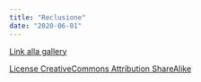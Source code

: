```yaml
---
title: "Reclusione"
date: "2020-06-01"
---
```


[Link alla gallery](https://lorenzoanteiportfolio.netlify.app/reclusione.html)

<!-- 
![reclusione_1](https://res.cloudinary.com/lorenzoantei-github-io/image/upload/v1599402488/reclusione/01_-_linee_m1qlru.jpg)
![reclusione_2](https://res.cloudinary.com/lorenzoantei-github-io/image/upload/v1599402488/reclusione/02_-_curve_sn9yxr.jpg)
![reclusione_3](https://res.cloudinary.com/lorenzoantei-github-io/image/upload/v1599402488/reclusione/03_-_gocce__XT36919_xexvo7.jpg)
![reclusione_4](https://res.cloudinary.com/lorenzoantei-github-io/image/upload/v1599402488/reclusione/04_-_parete1_uf5jg1.jpg)
![reclusione_5](https://res.cloudinary.com/lorenzoantei-github-io/image/upload/v1599402489/reclusione/05_-_parete2_vxvon0.jpg)
![reclusione_6](https://res.cloudinary.com/lorenzoantei-github-io/image/upload/v1599402492/reclusione/06_-_parete3_zgqq2g.jpg)
![reclusione_7](https://res.cloudinary.com/lorenzoantei-github-io/image/upload/v1599402490/reclusione/07_-_tapparella_dcqq7d.jpg)
![reclusione_8](https://res.cloudinary.com/lorenzoantei-github-io/image/upload/v1599402493/reclusione/08_-_legno_hj15ay.jpg)
![reclusione_9](https://res.cloudinary.com/lorenzoantei-github-io/image/upload/v1599402491/reclusione/09_-_libri1__FXT30063_zflp81.jpg)
![reclusione_10](https://res.cloudinary.com/lorenzoantei-github-io/image/upload/v1599402491/reclusione/10_-_libri2__FXT30071_yboowq.jpg)
![reclusione_11](https://res.cloudinary.com/lorenzoantei-github-io/image/upload/v1599402491/reclusione/11_-_Rilegatura_jl2sa1.jpg)
![reclusione_12](https://res.cloudinary.com/lorenzoantei-github-io/image/upload/v1599402492/reclusione/12_-_gatto__FXT30121_nmnqtx.jpg)
![reclusione_13](https://res.cloudinary.com/lorenzoantei-github-io/image/upload/v1599402493/reclusione/13_-_Montale__FXT30122_irlnbs.jpg)
![reclusione_14](https://res.cloudinary.com/lorenzoantei-github-io/image/upload/v1599402493/reclusione/14_-_foglie3_ufilpw.jpg)
![reclusione_15](https://res.cloudinary.com/lorenzoantei-github-io/image/upload/v1599402494/reclusione/15_-_prato_iiyp1w.jpg)
![reclusione_17](https://res.cloudinary.com/lorenzoantei-github-io/image/upload/v1599402495/reclusione/17_-_chiusura_-_FXT30172_ljz31n.jpg)
![reclusione_20](https://res.cloudinary.com/lorenzoantei-github-io/image/upload/v1599402494/reclusione/20_-_veneziana_cyczpc.jpg)
![reclusione_18](https://res.cloudinary.com/lorenzoantei-github-io/image/upload/v1599402494/reclusione/18_-_termosifone2_gahi7z.jpg)
![reclusione_16](https://res.cloudinary.com/lorenzoantei-github-io/image/upload/v1599402493/reclusione/16_-_termosifone1_herhb1.jpg)
![reclusione_19](https://res.cloudinary.com/lorenzoantei-github-io/image/upload/v1599402495/reclusione/19_-_relazioni_-_FXT30205_g0hjkh.jpg)
![reclusione_21](https://res.cloudinary.com/lorenzoantei-github-io/image/upload/v1599402495/reclusione/21_-_gabbia_-_FXT30162_ehypje.jpg)
![reclusione_22](https://res.cloudinary.com/lorenzoantei-github-io/image/upload/v1599402488/reclusione/22_-_DPI1_-_FXT30188_shqx1h.jpg)
![reclusione_23](https://res.cloudinary.com/lorenzoantei-github-io/image/upload/v1599402487/reclusione/23_-_DPI2_ehlq7a.jpg)
![reclusione_24](https://res.cloudinary.com/lorenzoantei-github-io/image/upload/v1599402488/reclusione/24_-_carrello__FXT30146_hd9n8n.jpg)
-->

<a href="https://creativecommons.org/licenses/by-sa/3.0">License CreativeCommons Attribution ShareAlike</a>  